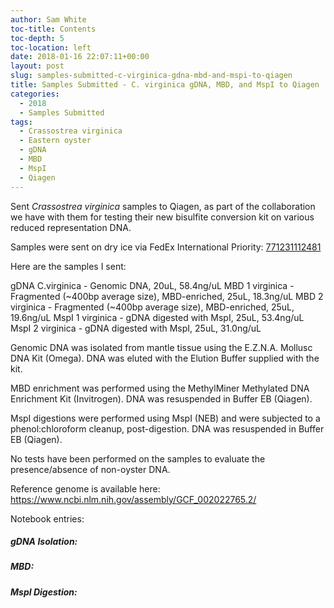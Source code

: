 ```yaml
---
author: Sam White
toc-title: Contents
toc-depth: 5
toc-location: left
date: 2018-01-16 22:07:11+00:00
layout: post
slug: samples-submitted-c-virginica-gdna-mbd-and-mspi-to-qiagen
title: Samples Submitted - C. virginica gDNA, MBD, and MspI to Qiagen
categories:
  - 2018
  - Samples Submitted
tags:
  - Crassostrea virginica
  - Eastern oyster
  - gDNA
  - MBD
  - MspI
  - Qiagen
---
```


Sent _Crassostrea virginica_ samples to Qiagen, as part of the collaboration we have with them for testing their new bisulfite conversion kit on various reduced representation DNA.

Samples were sent on dry ice via FedEx International Priority: [771231112481](https://www.fedex.com/apps/fedextrack/?action=track&tracknumbers=771231112481&clienttype=ivother)

Here are the samples I sent:

gDNA C.virginica - Genomic DNA, 20uL, 58.4ng/uL
MBD 1 virginica - Fragmented (~400bp average size), MBD-enriched, 25uL, 18.3ng/uL
MBD 2 virginica - Fragmented (~400bp average size), MBD-enriched, 25uL, 19.6ng/uL
MspI 1  virginica - gDNA digested with MspI, 25uL, 53.4ng/uL
MspI 2 virginica - gDNA digested with MspI, 25uL, 31.0ng/uL

Genomic DNA was isolated from mantle tissue using the E.Z.N.A. Mollusc DNA Kit (Omega). DNA was eluted with the Elution Buffer supplied with the kit.

MBD enrichment was performed using the MethylMiner Methylated DNA Enrichment Kit (Invitrogen). DNA was resuspended in Buffer EB (Qiagen).

MspI digestions were performed using MspI (NEB) and were subjected to a phenol:chloroform cleanup, post-digestion. DNA was resuspended in Buffer EB (Qiagen).

No tests have been performed on the samples to evaluate the presence/absence of non-oyster DNA.

Reference genome is available here: [https://www.ncbi.nlm.nih.gov/assembly/GCF_002022765.2/](https://www.ncbi.nlm.nih.gov/assembly/GCF_002022765.2/)

Notebook entries:



##### gDNA Isolation:






##### MBD:






##### MspI Digestion:



